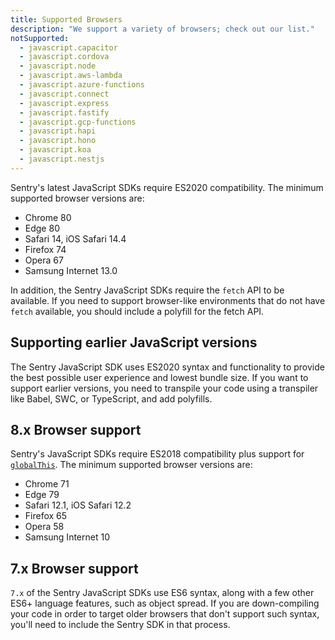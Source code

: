 ```yaml
---
title: Supported Browsers
description: "We support a variety of browsers; check out our list."
notSupported:
  - javascript.capacitor
  - javascript.cordova
  - javascript.node
  - javascript.aws-lambda
  - javascript.azure-functions
  - javascript.connect
  - javascript.express
  - javascript.fastify
  - javascript.gcp-functions
  - javascript.hapi
  - javascript.hono
  - javascript.koa
  - javascript.nestjs
---
```


Sentry's latest JavaScript SDKs require ES2020 compatibility. The minimum supported browser versions are:

- Chrome 80
- Edge 80
- Safari 14, iOS Safari 14.4
- Firefox 74
- Opera 67
- Samsung Internet 13.0

In addition, the Sentry JavaScript SDKs require the `fetch` API to be available.
If you need to support browser-like environments that do not have `fetch` available, you should include a polyfill for the fetch API.

## Supporting earlier JavaScript versions

The Sentry JavaScript SDK uses ES2020 syntax and functionality to provide the best possible user experience and lowest bundle size.
If you want to support earlier versions, you need to transpile your code using a transpiler like Babel, SWC, or TypeScript, and add polyfills.

## 8.x Browser support

Sentry's JavaScript SDKs require ES2018 compatibility plus support for [`globalThis`](https://developer.mozilla.org/en-US/docs/Web/JavaScript/Reference/Global_Objects/globalThis). The minimum supported browser versions are:

- Chrome 71
- Edge 79
- Safari 12.1, iOS Safari 12.2
- Firefox 65
- Opera 58
- Samsung Internet 10

## 7.x Browser support

`7.x` of the Sentry JavaScript SDKs use ES6 syntax, along with a few other ES6+ language features, such as object spread. If you are down-compiling your code in order to target older browsers that don't support such syntax, you'll need to include the Sentry SDK in that process.
